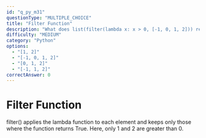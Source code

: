 ```yaml
---
id: "q_py_m31"
questionType: "MULTIPLE_CHOICE"
title: "Filter Function"
description: "What does list(filter(lambda x: x > 0, [-1, 0, 1, 2])) return?"
difficulty: "MEDIUM"
category: "Python"
options:
  - "[1, 2]"
  - "[-1, 0, 1, 2]"
  - "[0, 1, 2]"
  - "[-1, 1, 2]"
correctAnswer: 0
---
```


# Filter Function

filter() applies the lambda function to each element and keeps only those where the function returns True. Here, only 1 and 2 are greater than 0.
